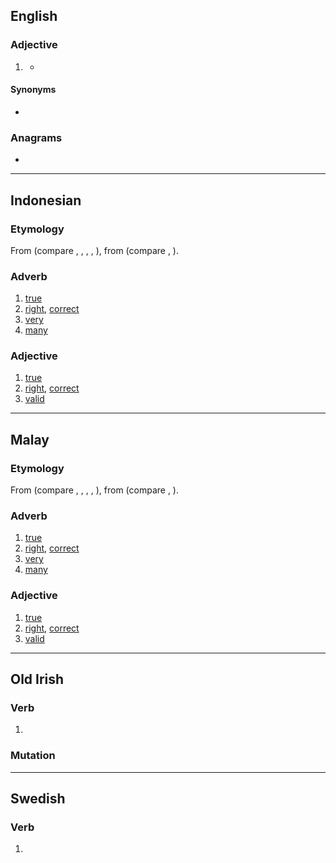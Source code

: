 ==English==

===Adjective===
{{head|en|adjective comparative form}}

# {{lb|en|obsolete|UK|thieves}} {{en-comparative of|bene}}
#* {{quote-book
|year=1611
|last=Middleton
|first=Thomas
|authorlink=Thomas Middleton
|title={{w|The Roaring Girl|The Roaring Girle}}
|url=https://archive.org/details/cu31924013133586
|passage=A gage of ben Rom-bouse, / In a bousing-ken of Rom-vile, / Is '''benar''' than a Caster, / Pecke, pennam, lay, or popler, / Which we mill in deuse a vile.
|translation=A pot of good wine, / In a pub of London, / Is better than a cloak, / Meat, bread, milk, or porridge, / Which we steal in the countryside.
}}

====Synonyms====
* {{l|en|better}}

===Anagrams===
* {{anagrams|en|Abner|Beran|Béarn|NBAer|Naber|baren|brane}}

----

==Indonesian==

===Etymology===
From {{inh|id|poz-mly-pro|*bener}} (compare {{cog|ace|beuna}}, {{cog|jv|bener}}, {{cog|su|beuneur}}, {{cog|ban|beneh}}, {{cog|bbc|bonor}}), from {{inh|id|poz-pro|*bener}} (compare {{cog|haw|pono}}, {{cog|mi|pono}}).

===Adverb===
{{head|id|adverb}}

# [[true]]
# [[right]], [[correct]]
# [[very]]
# [[many]]

===Adjective===
{{head|id|adjective}}

# [[true]]
# [[right]], [[correct]]
# [[valid]]

----

==Malay==

===Etymology===
From {{inh|ms|poz-mly-pro|*bener}} (compare {{cog|ace|beuna}}, {{cog|jv|bener}}, {{cog|su|beuneur}}, {{cog|ban|beneh}}, {{cog|bbc|bonor}}), from {{inh|ms|poz-pro|*bener}} (compare {{cog|haw|pono}}, {{cog|mi|pono}}).

===Adverb===
{{head|ms|adverb}}

# [[true]]
# [[right]], [[correct]]
# [[very]]
# [[many]]

===Adjective===
{{head|ms|adjective}}

# [[true]]
# [[right]], [[correct]]
# [[valid]]

----

==Old Irish==

===Verb===
{{head|sga|verb form}}

# {{inflection of|benaid||3|s|pres|indc|pasv|relative|;|3|s|impr|pasv|lang=sga}}

===Mutation===
{{sga-mutation|b|enar}}

----

==Swedish==

===Verb===
{{head|sv|verb form}}

# {{sv-verb-form-pre|bena}}